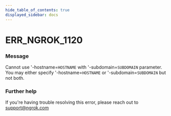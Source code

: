 ```yaml
---
hide_table_of_contents: true
displayed_sidebar: docs
---
```



# ERR_NGROK_1120

### Message

Cannot use '-hostname=`HOSTNAME` with '-subdomain=`SUBDOMAIN` parameter.
You may either specify '-hostname=`HOSTNAME` or '-subdomain=`SUBDOMAIN` but not both.

<ErrorDetails error="err_ngrok_1120" />

### Further help

If you're having trouble resolving this error, please reach out to [support@ngrok.com](mailto:support@ngrok.com?subject=Help%20with%20ERR_NGROK_1120)

